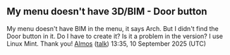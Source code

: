 == My menu doesn't have 3D/BIM - Door button ==

My menu doesn't have BIM in the menu, it says Arch. But I didn't find the Door button in it. Do I have to create it? Is it a problem in the version? I use Linux Mint. Thank you! [[User:Almos|Almos]] ([[User talk:Almos|talk]]) 13:35, 10 September 2025 (UTC)